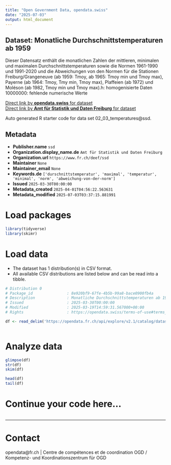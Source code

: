 ```yaml
---
title: "Open Government Data, opendata.swiss"
date: "2025-07-03"
output: html_document
---
```


## Dataset: Monatliche Durchschnittstemperaturen ab 1959

Dieser Datensatz enthält die monatlichen Zahlen der mittleren, minimalen und maximalen Durchschnittstemperaturen sowie die Normen 1961-1990 und 1991-2020 und die Abweichungen von den Normen für die Stationen Freiburg/Grangeneuve (ab 1959: Tmoy, ab 1965: Tmoy min und Tmoy max), Payerne (ab 1964: Tmoy, Tmy min, Tmoy max), Plaffeien (ab 1972) und Moléson (ab 1982, Tmoy min und Tmoy max).h: homogenisierte Daten 10000000: fehlende numerische Werte

[Direct link by **opendata.swiss** for dataset](https://opendata.swiss/de/dataset/monatliche-durchschnittstemperaturen-ab-1959)<br>
[Direct link by **Amt für Statistik und Daten Freiburg** for dataset](https://opendata.fr.ch/explore/dataset/02_03_temperatures/)

Auto generated R starter code for data set 02_03_temperatures@ssd.

## Metadata

- **Publisher.name** `ssd`
- **Organization.display_name.de** `Amt für Statistik und Daten Freiburg`
- **Organization.url** `https://www.fr.ch/deef/ssd`
- **Maintainer** `None`
- **Maintainer_email** `None`
- **Keywords.de** `['durschnittstemperatur', 'maximal', 'temperatur', 'minimal', 'norm', 'abweichung-von-der-norm']`
- **Issued** `2025-03-30T00:00:00`
- **Metadata_created** `2025-04-01T04:56:22.563631`
- **Metadata_modified** `2025-07-03T03:37:15.881991`


# Load packages

```r

library(tidyverse)
library(skimr)

```

# Load data

-   The dataset has 1 distribution(s) in CSV format.
-   All available CSV distributions are listed below and can be read into a tibble.

```r

# Distribution 0
# Package_id               : 8e920bf9-67fe-4b5b-99a8-bace0900fb4a
# Description              : Monatliche Durchschnittstemperaturen ab 1959 (csv)
# Issued                   : 2025-03-30T00:00:00
# Modified                 : 2025-03-19T14:59:31.567000+00:00
# Rights                   : https://opendata.swiss/terms-of-use#terms_by

df <- read_delim('https://opendata.fr.ch/api/explore/v2.1/catalog/datasets/02_03_temperatures/exports/csv?use_labels=true')



```

# Analyze data

```r

glimpse(df)
str(df)
skim(df)

head(df)
tail(df)

```

# Continue your code here...

```r

```

------------------------------------------------------------------------

# Contact

opendata@fr.ch | Centre de compétences et de coordination OGD / Kompetenz- und Koordinationszentrum für OGD

